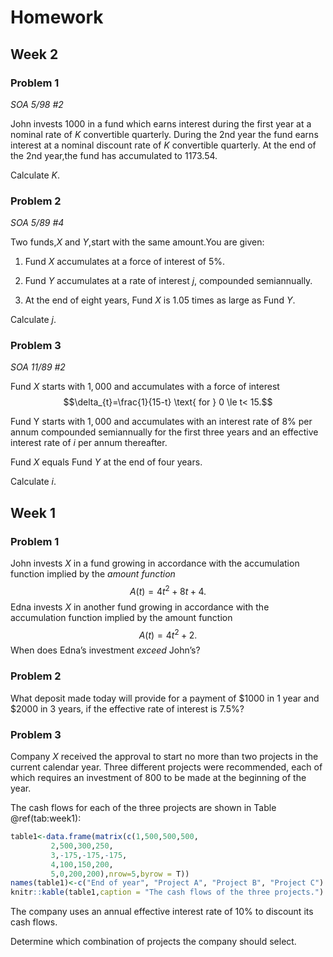 # Homework {-}

## Week 2 {-}

### Problem 1 {-}

*SOA 5/98 #2*

John invests $1000$ in a fund which earns interest during the first year at a nominal rate of $K$ convertible quarterly. During the 2nd year the fund earns interest at a nominal discount rate of $K$ convertible quarterly. At the end of the 2nd year,the fund has accumulated to $1173.54$.

Calculate $K$.

### Problem 2{-}

*SOA 5/89 #4*

Two funds,$X$ and $Y$,start with the same amount.You are given:

1. Fund $X$ accumulates at a force of interest of 5\%.

2. Fund $Y$ accumulates at a rate of interest $j$, compounded semiannually.

3. At the end of eight years, Fund $X$ is $1.05$ times as large as Fund $Y$.

Calculate $j$.

###  Problem 3{-}

*SOA 11/89 #2*

Fund $X$ starts with $1,000$ and accumulates with a force of interest $$\delta_{t}=\frac{1}{15-t} \text{ for } 0 \le t< 15.$$

Fund Y starts with $1,000$ and accumulates with an interest rate of 8% per annum compounded semiannually for the first three years and an effective interest rate of $i$ per annum thereafter.

Fund $X$ equals Fund $Y$ at the end of four years.

Calculate $i$.

## Week 1 {-}

### Problem 1 {-}

John invests $X$ in a fund growing in accordance with the accumulation function implied by the *amount function*
$$A(t)=4t^2+8t+4.$$
Edna invests $X$ in another fund growing in accordance with the accumulation function implied by the amount function $$A(t)=4t^2+2.$$
When does Edna's investment *exceed* John’s?

### Problem 2 {-}

What deposit made today will provide for a payment of $\$1000$ in 1 year and $\$2000$ in 3 years, if the effective rate of interest is $7.5\%$?

### Problem 3 {-}

Company $X$ received the approval to start no more than two projects in the current calendar year.
Three different projects were recommended, each of which requires an investment of 800 to be made at the beginning of the year.

The cash flows for each of the three projects are shown in Table \@ref(tab:week1):
```r
table1<-data.frame(matrix(c(1,500,500,500, 
         2,500,300,250, 
         3,-175,-175,-175,
         4,100,150,200,
         5,0,200,200),nrow=5,byrow = T))
names(table1)<-c("End of year", "Project A", "Project B", "Project C")
knitr::kable(table1,caption = "The cash flows of the three projects.")
```

The company uses an annual effective interest rate of $10\%$ to discount its cash flows. 

Determine which combination of projects the company should select.







